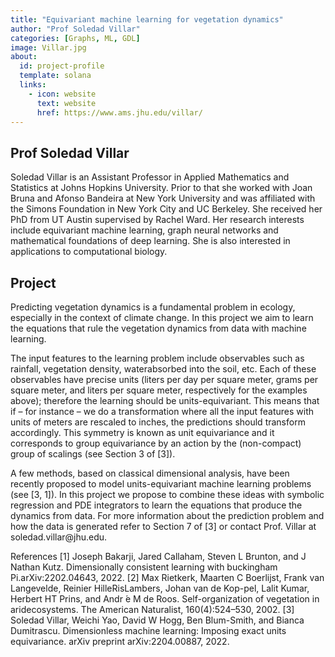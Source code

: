```yaml
---
title: "Equivariant machine learning for vegetation dynamics"
author: "Prof Soledad Villar"
categories: [Graphs, ML, GDL]
image: Villar.jpg
about:
  id: project-profile
  template: solana
  links:
    - icon: website
      text: website
      href: https://www.ams.jhu.edu/villar/
---
```

## Prof Soledad Villar
Soledad Villar is an Assistant Professor in Applied Mathematics and Statistics at Johns Hopkins University. Prior to that she worked with Joan Bruna and Afonso Bandeira at New York University and was affiliated with the Simons Foundation in New York City and UC Berkeley. She received her PhD from UT Austin supervised by Rachel Ward. Her research interests include equivariant machine learning, graph neural networks and mathematical foundations of deep learning. She is also interested in applications to computational biology.

## Project
Predicting vegetation dynamics is a fundamental problem in ecology, especially in the context of climate change. In this project we aim to learn the equations that rule the vegetation dynamics from data with machine learning.

The input features to the learning problem include observables such as rainfall, vegetation density, waterabsorbed into the soil, etc. Each of these observables have precise units (liters per day per square meter, grams per square meter, and  liters per square meter,  respectively for the  examples  above); therefore  the learning should be units-equivariant. This means that if – for instance – we do a transformation where all the input features with units of meters are rescaled to inches, the predictions should transform accordingly. This symmetry is known as unit equivariance and it corresponds to group equivariance by an action by the (non-compact) group of scalings (see Section 3 of [3]).

A few methods, based  on classical dimensional analysis, have been recently proposed to model units-equivariant machine learning problems (see [3, 1]). In this project we propose to combine these ideas with symbolic regression and PDE integrators to learn the equations that produce the dynamics from data. For more information about the prediction problem and how the data is generated refer to Section 7 of [3] or contact Prof. Villar at soledad.villar@jhu.edu.

References
[1] Joseph  Bakarji, Jared  Callaham, Steven L Brunton, and J Nathan Kutz. Dimensionally consistent learning with buckingham Pi.arXiv:2202.04643, 2022.
[2] Max Rietkerk, Maarten C Boerlijst, Frank van Langevelde, Reinier HilleRisLambers, Johan van de Kop-pel, Lalit Kumar, Herbert HT Prins, and Andr ́e M de Roos. Self-organization of vegetation in aridecosystems. The American Naturalist, 160(4):524–530, 2002.
[3]  Soledad Villar, Weichi Yao, David W Hogg, Ben Blum-Smith, and Bianca Dumitrascu. Dimensionless machine learning: Imposing exact units equivariance. arXiv preprint arXiv:2204.00887, 2022.
